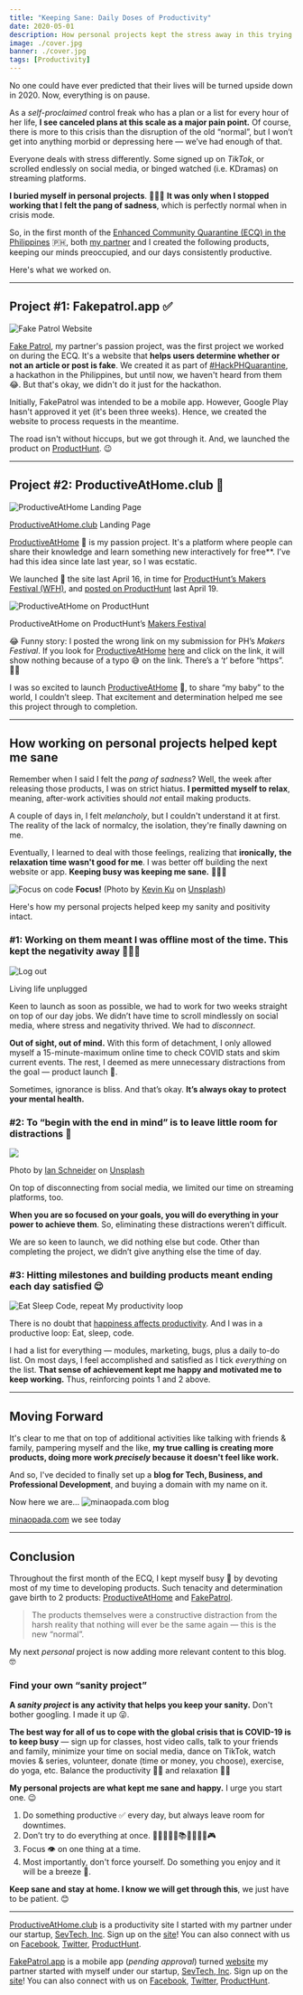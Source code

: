```yaml
---
title: "Keeping Sane: Daily Doses of Productivity"
date: 2020-05-01
description: How personal projects kept the stress away in this trying time, surviving the first few weeks of ECQ, and the birth of this site, minaopada.com.
image: ./cover.jpg
banner: ./cover.jpg
tags: [Productivity]
---
```


No one could have ever predicted that their lives will be turned upside down in 2020. Now, everything is on pause.

As a _self-proclaimed_ control freak who has a plan or a list for every hour of
her life, **I see canceled plans at this scale as a major pain point.** Of course, there is more to this crisis than the disruption of the old “normal”,
but I won’t get into anything morbid or depressing here — we’ve had enough of
that.

Everyone deals with stress differently. Some signed up on _TikTok_, or scrolled
endlessly on social media, or binged watched (i.e. KDramas) on streaming
platforms.

**I buried myself in personal projects**. 👩🏻‍💻 **It was only when I stopped
working that I felt the pang of sadness**, which is perfectly normal when in
crisis mode.

So, in the first month of the [Enhanced Community Quarantine (ECQ) in the
Philippines](https://en.wikipedia.org/wiki/2020_Luzon_enhanced_community_quarantine)
🇵🇭, both [my partner](https://arjayosma.com) and I created the following products, keeping our minds
preoccupied, and our days consistently productive.

Here's what we worked on.

---

## Project #1: Fakepatrol.app ✅

![Fake Patrol Website](./fake-patrol-landing.png)

[Fake Patrol](http://fakepatrol.app), my partner's passion project, was the first project we worked on during the ECQ. It's a website that **helps users determine whether or not an article or post is fake**. We created it as part of [#HackPHQuarantine](https://www.hackph.tech/), a hackathon in the Philippines, but until now, we haven't heard from them 😂. But that's okay, we didn't do it just for the hackathon.

Initially, FakePatrol was intended to be a mobile app. However, Google Play hasn't approved it yet (it's been three weeks). Hence, we created the website to process requests in the meantime.

The road isn't without hiccups, but we got through it. And, we launched the product on [ProductHunt](https://www.producthunt.com/posts/fakepatrol). 😉

---

## Project #2: ProductiveAtHome.club 🧠

![ProductiveAtHome Landing Page](./pahc-landing.png)

[ProductiveAtHome.club](http://productiveathome.club) Landing Page

[ProductiveAtHome](http://productiveathome.club) 🧠 is my passion project. It's a platform where people can share their
knowledge and learn something new interactively for free\*\*. I’ve
had this idea since late last year, so I was ecstatic.

We launched 🚀 the site last April 16, in time for [ProductHunt’s
Makers Festival (WFH)](https://www.producthunt.com/makers-festival/wfh), and
[posted on ProductHunt](https://www.producthunt.com/posts/productive-at-home)
last April 19.

![ProductiveAtHome on ProductHunt](./pahc-ph.png)

ProductiveAtHome on ProductHunt’s [Makers
Festival](https://www.producthunt.com/makers-festival/wfh/voting)

😂 Funny story: I posted the wrong link on my submission for PH’s _Makers
Festival_. If you look for [ProductiveAtHome](http://productiveathome.club)
[here](https://www.producthunt.com/makers-festival/wfh/voting) and click on the
link, it will show nothing because of a typo 😅 on the link. There’s a ‘_t_’
before “https”. 🤦‍♀️

I was so excited to launch [ProductiveAtHome](http://productiveathome.club) 🧠,
to share “my baby” to the world, I couldn’t sleep. That excitement and determination helped me see
this project through to completion.

---

## How working on personal projects helped kept me sane

Remember when I said I felt the _pang of sadness_? Well, the week after releasing those products, I was on strict hiatus. **I permitted myself to relax**, meaning, after-work activities should _not_ entail making products.

A couple of days in, I felt _melancholy_, but I couldn't understand it at first. The reality of the lack of normalcy, the isolation, they're finally dawning on me.

Eventually, I learned to deal with those feelings, realizing that **ironically,** **the relaxation time wasn't good for me**. I was better off building the next website or app. **Keeping busy was keeping me sane.** 👩🏻‍💻

![Focus on code](https://images.unsplash.com/photo-1504639725590-34d0984388bd?ixlib=rb-1.2.1&ixid=eyJhcHBfaWQiOjEyMDd9&auto=format&fit=crop&w=2534&q=80)
**Focus!** (Photo by [Kevin Ku](https://unsplash.com/@ikukevk) on
[Unsplash](https://unsplash.com))

Here's how my personal projects helped keep my sanity and positivity intact.

### #1: Working on them meant I was offline most of the time. This kept the negativity away 💁🏻‍♀️

![Log out](./log-out.png)

<span class="figcaption_hack">Living life unplugged</span>

Keen to launch as soon as possible, we had to work for two weeks straight on top of our day jobs. We didn’t have time to scroll mindlessly on social media, where stress and negativity thrived. We had to _disconnect_.

**Out of sight, out of mind.** With this form of detachment, I only allowed myself a 15-minute-maximum online time to check COVID stats and skim current events. The rest, I deemed as mere unnecessary distractions from the goal — product launch 🚀.

Sometimes, ignorance is bliss. And that’s okay. **It’s always okay to protect your mental health.**

### #2: To “begin with the end in mind” is to leave little room for distractions 🙈

![](https://images.unsplash.com/photo-1455849318743-b2233052fcff?ixlib=rb-1.2.1&ixid=eyJhcHBfaWQiOjEyMDd9&auto=format&fit=crop&w=1650&q=80)

Photo by [Ian Schneider](https://unsplash.com/@goian) on
[Unsplash](https://unsplash.com)

On top of disconnecting from social media, we limited our time on streaming
platforms, too.

**When you are so focused on your goals, you will do everything in
your power to achieve them**. So, eliminating these distractions weren’t
difficult.

We are so keen to launch, we did nothing else but code. Other than completing the project, we didn’t give anything else the time of day.

### #3: Hitting milestones and building products meant ending each day satisfied 😌

![Eat Sleep Code, repeat](https://pics.me.me/code-eat-sleep-code-56267246.png)
My productivity loop

There is no doubt that [happiness affects
productivity](https://www.knowmail.me/blog/productivity-affect-happiness/). And I was in a productive loop: Eat, sleep, code.

I had a list for everything — modules, marketing, bugs, plus a daily to-do list. On most days, I feel accomplished and satisfied as I tick _everything_ on the list. **That sense of achievement kept me happy and motivated me to keep working.** Thus, reinforcing points 1 and 2 above.

---

## Moving Forward

It's clear to me that on top of additional activities like talking with friends & family, pampering myself and the like, **my true calling is creating more products, doing more work _precisely_ because it doesn't feel like work.**

And so, I've decided to finally set up a **blog for Tech, Business, and Professional Development**, and buying a domain with my name on it.

Now here we are...
![minaopada.com blog](./blog.png)

[minaopada.com](https://minaopada.com) we see today

---

## Conclusion

Throughout the first month of the ECQ, I kept myself busy 🐝 by devoting most of
my time to developing products. Such tenacity and determination gave birth to 2
products: [ProductiveAtHome](http://productiveathome.club) and
[FakePatrol](http://fakepatrol.app).

> The products themselves were a constructive distraction from the harsh reality
> that nothing will ever be the same again — this is the new “normal”.

My next _personal_ project is now adding more relevant content to this blog. 🤓

### Find your own “sanity project”

**A _sanity project_ is any activity that helps you keep your sanity.** Don't bother googling. I made it up 😜.

**The best way for all of us to cope with the global crisis that is COVID-19 is to keep busy**
— sign up for classes, host video calls, talk to your friends and
family, minimize your time on social media, dance on TikTok, watch movies &
series, volunteer, donate (time or money, you choose), exercise, do yoga, etc. Balance the productivity 💪🏼 and relaxation 🛀🏻

**My personal projects are what kept me sane and happy.** I urge you start one. 😉

1.  Do something productive ✅ every day, but always leave room for downtimes.
1.  Don’t try to do everything at once. 🏋🏻‍♂️💃🏻📚🏓🎹🎨🎸🎮
1.  Focus 👁 on one thing at a time.
1.  Most importantly, don't force yourself. Do something you enjoy and it will be a breeze 💨.

**Keep sane and stay at home. I know we will get through this**, we just have to
be patient. 😊

---

[ProductiveAtHome.club](http://productiveathome.club) is a productivity site
I started with my partner under our startup, [SevTech,
Inc](http://twitter.com/sevtechinc). Sign up on the
[site](http://bit.ly/productiveathomeclub)! You can also connect with us on
[Facebook](http://fb.com/productiveathome),
[Twitter](http://twitter.com/prodathome),
[ProductHunt](https://www.producthunt.com/posts/productive-at-home).

[FakePatrol.app](http://fakepatrol.app) is a mobile app (_pending approval_)
turned [website](https://fakepatrolapp.carrd.co/) my partner started with
myself under our startup, [SevTech, Inc](http://twitter.com/sevtechinc).
Sign up on the [site](http://fakepatrol.carrd.co)! You can also connect with
us on [Facebook](http://fb.com/fakepatrolapp),
[Twitter](http://twitter.com/fakepatrolapp),
[ProductHunt](https://www.producthunt.com/posts/fakepatrol).
